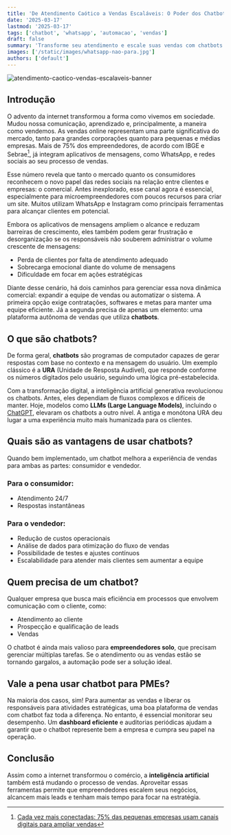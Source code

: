 ```yaml
---
title: 'De Atendimento Caótico a Vendas Escaláveis: O Poder dos Chatbots Para Pequenos Negócios'
date: '2025-03-17'
lastmod: '2025-03-17'
tags: ['chatbot', 'whatsapp', 'automacao', 'vendas']
draft: false
summary: 'Transforme seu atendimento e escale suas vendas com chatbots. Descubra como a automação pode otimizar sua operação e melhorar a experiência do cliente.'
images: ['/static/images/whatsapp-nao-para.jpg']
authors: ['default']
---
```


![atendimento-caotico-vendas-escalaveis-banner](/static/images/whatsapp-nao-para.jpg)

## Introdução

O advento da internet transformou a forma como vivemos em sociedade. Mudou nossa comunicação, aprendizado e, principalmente, a maneira como vendemos. As vendas online representam uma parte significativa do mercado, tanto para grandes corporações quanto para pequenas e médias empresas. Mais de 75% dos empreendedores, de acordo com IBGE e Sebrae[^1], já integram aplicativos de mensagens, como WhatsApp, e redes sociais ao seu processo de vendas.

Esse número revela que tanto o mercado quanto os consumidores reconhecem o novo papel das redes sociais na relação entre clientes e empresas: o comercial. Antes inexplorado, esse canal agora é essencial, especialmente para microempreendedores com poucos recursos para criar um site. Muitos utilizam WhatsApp e Instagram como principais ferramentas para alcançar clientes em potencial.

Embora os aplicativos de mensagens ampliem o alcance e reduzam barreiras de crescimento, eles também podem gerar frustração e desorganização se os responsáveis não souberem administrar o volume crescente de mensagens:

- Perda de clientes por falta de atendimento adequado
- Sobrecarga emocional diante do volume de mensagens
- Dificuldade em focar em ações estratégicas

Diante desse cenário, há dois caminhos para gerenciar essa nova dinâmica comercial: expandir a equipe de vendas ou automatizar o sistema. A primeira opção exige contratações, softwares e metas para manter uma equipe eficiente. Já a segunda precisa de apenas um elemento: uma plataforma autônoma de vendas que utiliza **chatbots**.

<TOCInline toc={props.toc} exclude="Introdução" asDisclosure />


## O que são chatbots?

De forma geral, **chatbots** são programas de computador capazes de gerar respostas com base no contexto e na mensagem do usuário. Um exemplo clássico é a **URA** (Unidade de Resposta Audível), que responde conforme os números digitados pelo usuário, seguindo uma lógica pré-estabelecida.

Com a transformação digital, a inteligência artificial generativa revolucionou os chatbots. Antes, eles dependiam de fluxos complexos e difíceis de manter. Hoje, modelos como **LLMs (Large Language Models)**, incluindo o [ChatGPT](https://chatgpt.com/), elevaram os chatbots a outro nível. A antiga e monótona URA deu lugar a uma experiência muito mais humanizada para os clientes.

## Quais são as vantagens de usar chatbots?

Quando bem implementado, um chatbot melhora a experiência de vendas para ambas as partes: consumidor e vendedor.

### Para o consumidor:

- Atendimento 24/7
- Respostas instantâneas

### Para o vendedor:

- Redução de custos operacionais
- Análise de dados para otimização do fluxo de vendas
- Possibilidade de testes e ajustes contínuos
- Escalabilidade para atender mais clientes sem aumentar a equipe

## Quem precisa de um chatbot?

Qualquer empresa que busca mais eficiência em processos que envolvem comunicação com o cliente, como:

- Atendimento ao cliente
- Prospecção e qualificação de leads
- Vendas

O chatbot é ainda mais valioso para **empreendedores solo**, que precisam gerenciar múltiplas tarefas. Se o atendimento ou as vendas estão se tornando gargalos, a automação pode ser a solução ideal.

## Vale a pena usar chatbot para PMEs?

Na maioria dos casos, sim! Para aumentar as vendas e liberar os responsáveis para atividades estratégicas, uma boa plataforma de vendas com chatbot faz toda a diferença. No entanto, é essencial monitorar seu desempenho. Um **dashboard eficiente** e auditorias periódicas ajudam a garantir que o chatbot represente bem a empresa e cumpra seu papel na operação.

## Conclusão

Assim como a internet transformou o comércio, a **inteligência artificial** também está mudando o processo de vendas. Aproveitar essas ferramentas permite que empreendedores escalem seus negócios, alcancem mais leads e tenham mais tempo para focar na estratégia.


[^1]: [Cada vez mais conectadas: 75% das pequenas empresas usam canais digitais para ampliar vendas](https://exame.com/negocios/cada-vez-mais-conectadas-75-das-pequenas-empresas-usam-canais-digitais-para-ampliar-vendas/)
